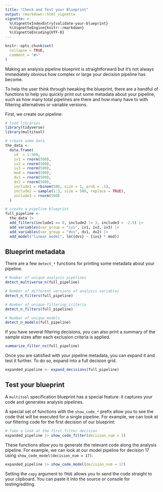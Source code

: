 ```yaml
---
title: "Check and Test your Blueprint"
output: rmarkdown::html_vignette
vignette: >
  %\VignetteIndexEntry{validate-your-blueprint}
  %\VignetteEngine{knitr::rmarkdown}
  %\VignetteEncoding{UTF-8}
---
```


```r
knitr::opts_chunk$set(
  collapse = TRUE,
  comment = "#>"
)
```

Making an analysis pipeline blueprint is straightforward but it's not always immediately obvious how complex or large your decision pipeline has become.

To help the user think through tweaking the blueprint, there are a handful of functions to help you quickly print out some metadata about your pipeline, such as how many total pipelines are there and how many have to with filtering alternatives or variable versions.

First, we create our pipeline:

```r
# load libraries
library(tidyverse)
library(multitool)

# create some data
the_data <-
  data.frame(
    id  = 1:500,
    iv1 = rnorm(500),
    iv2 = rnorm(500),
    iv3 = rnorm(500),
    mod = rnorm(500),
    dv1 = rnorm(500),
    dv2 = rnorm(500),
    include1 = rbinom(500, size = 1, prob = .1),
    include2 = sample(1:3, size = 500, replace = TRUE),
    include3 = rnorm(500)
  )

# create a pipeline blueprint
full_pipeline <- 
  the_data |>
  add_filters(include1 == 0, include2 != 3, include3 > -2.5) |> 
  add_variables(var_group = "ivs", iv1, iv2, iv3) |> 
  add_variables(var_group = "dvs", dv1, dv2) |> 
  add_model("linear model", lm({dvs} ~ {ivs} * mod))
```

## Blueprint metadata

There are a few `detect_*` functions for printing some metadata about your  pipeline.

```r
# Number of unique analysis pipelines
detect_multiverse_n(full_pipeline)

# Number of different versions of analysis variables
detect_n_filters(full_pipeline)

# Number of unique filtering criteria
detect_n_filters(full_pipeline)

# Number of unique models
detect_n_models(full_pipeline)
```

If you have several filtering decisions, you can also print a summary of the sample sizes after each exclusion criteria is applied.

```r
summarize_filter_ns(full_pipeline)
```

Once you are satisfied with your pipeline metadata, you can expand it and test it further. To do so, expand into a full decision grid.

```r
expanded_pipeline <- expand_decisions(full_pipeline)
```

## Test your blueprint

A `multitool` specification blueprint has a special feature: it captures your code and generates analysis pipelines.

A special set of functions with the `show_code_*` prefix allow you to see the code that will be executed for a single pipeline. For example, we can look at our filtering code for the first decision of our blueprint:

```r
# Take a look at the first filter decision
expanded_pipeline |> show_code_filter(decision_num = 1)
```

These functions allow you to generate the relevant code along the analysis pipeline. For example, we can look at our model pipeline for decision 17 using `show_code_model(decision_num = 17)`:

```r
expanded_pipeline |> show_code_model(decision_num = 17)
```

Setting the `copy` argument to `TRUE` allows you to send the code straight to your clipboard. You can paste it into the source or console for testing/editing.
